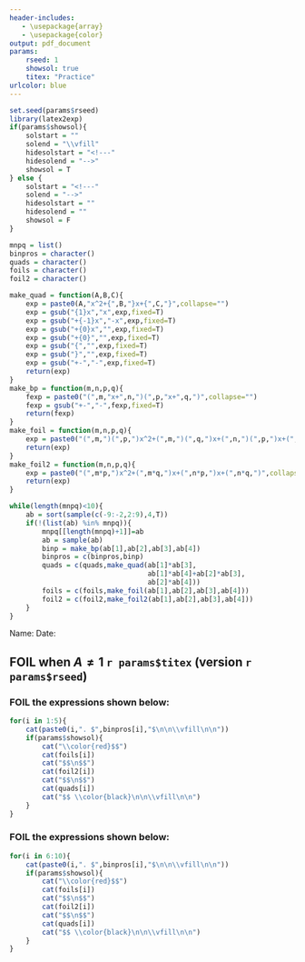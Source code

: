 ```yaml
---
header-includes:
   - \usepackage{array}
   - \usepackage{color}
output: pdf_document
params:
    rseed: 1
    showsol: true
    titex: "Practice"
urlcolor: blue
---
```


```r
set.seed(params$rseed)
library(latex2exp)
if(params$showsol){
    solstart = ""
    solend = "\\vfill"
    hidesolstart = "<!---"
    hidesolend = "-->"
    showsol = T
} else {
    solstart = "<!---"
    solend = "-->"
    hidesolstart = ""
    hidesolend = ""
    showsol = F
}
```

```r
mnpq = list()
binpros = character()
quads = character()
foils = character()
foil2 = character()

make_quad = function(A,B,C){
    exp = paste0(A,"x^2+{",B,"}x+{",C,"}",collapse="")
    exp = gsub("{1}x","x",exp,fixed=T)
    exp = gsub("+{-1}x","-x",exp,fixed=T)
    exp = gsub("+{0}x","",exp,fixed=T)
    exp = gsub("+{0}","",exp,fixed=T)
    exp = gsub("{","",exp,fixed=T)
    exp = gsub("}","",exp,fixed=T)
    exp = gsub("+-","-",exp,fixed=T)
    return(exp)
}
make_bp = function(m,n,p,q){
    fexp = paste0("(",m,"x+",n,")(",p,"x+",q,")",collapse="")
    fexp = gsub("+-","-",fexp,fixed=T)
    return(fexp)
}
make_foil = function(m,n,p,q){
    exp = paste0("(",m,")(",p,")x^2+(",m,")(",q,")x+(",n,")(",p,")x+(",n,")(",q,")",collapse="")
    return(exp)
}
make_foil2 = function(m,n,p,q){
    exp = paste0("(",m*p,")x^2+(",m*q,")x+(",n*p,")x+(",n*q,")",collapse="")
    return(exp)
}

while(length(mnpq)<10){
    ab = sort(sample(c(-9:-2,2:9),4,T))
    if(!(list(ab) %in% mnpq)){
        mnpq[[length(mnpq)+1]]=ab
        ab = sample(ab)
        binp = make_bp(ab[1],ab[2],ab[3],ab[4])
        binpros = c(binpros,binp)
        quads = c(quads,make_quad(ab[1]*ab[3],
                                  ab[1]*ab[4]+ab[2]*ab[3],
                                  ab[2]*ab[4]))
        foils = c(foils,make_foil(ab[1],ab[2],ab[3],ab[4]))
        foil2 = c(foil2,make_foil2(ab[1],ab[2],ab[3],ab[4]))
    }
}
```


Name: \hspace{4in} Date: \hfill \vspace{3pt} \hrule

## FOIL when $A\ne 1$ `r params$titex` (version `r params$rseed`)

### FOIL the expressions shown below:


```r
for(i in 1:5){
    cat(paste0(i,". $",binpros[i],"$\n\n\\vfill\n\n"))
    if(params$showsol){
        cat("\\color{red}$$")
        cat(foils[i])
        cat("$$\n$$")
        cat(foil2[i])
        cat("$$\n$$")
        cat(quads[i])
        cat("$$ \\color{black}\n\n\\vfill\n\n")
    }
}

```

\newpage

### FOIL the expressions shown below:


```r
for(i in 6:10){
    cat(paste0(i,". $",binpros[i],"$\n\n\\vfill\n\n"))
    if(params$showsol){
        cat("\\color{red}$$")
        cat(foils[i])
        cat("$$\n$$")
        cat(foil2[i])
        cat("$$\n$$")
        cat(quads[i])
        cat("$$ \\color{black}\n\n\\vfill\n\n")
    }
}

```
